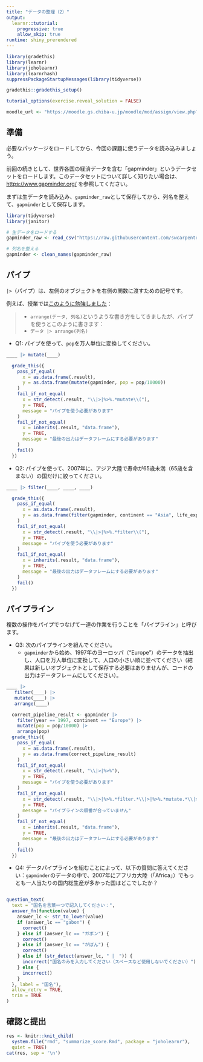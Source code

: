 ```yaml
---
title: "データの整理（2）"
output:
  learnr::tutorial:
    progressive: true
    allow_skip: true
runtime: shiny_prerendered
---
```


```r
library(gradethis)
library(learnr)
library(joholearnr)
library(learnrhash)
suppressPackageStartupMessages(library(tidyverse))

gradethis::gradethis_setup()

tutorial_options(exercise.reveal_solution = FALSE)

moodle_url <- "https://moodle.gs.chiba-u.jp/moodle/mod/assign/view.php?id=1294525"
```

## 準備

必要なパッケージをロードしてから、今回の課題に使うデータを読み込みましょう。

前回の続きとして、世界各国の経済データを含む「gapminder」というデータセットをロードします。このデータセットについて詳しく知りたい場合は、<https://www.gapminder.org/> を参照してください。

まずは生データを読み込み、`gapminder_raw`として保存してから、列名を整えて、`gapminder`として保存します。

```r
library(tidyverse)
library(janitor)

# 生データをロードする
gapminder_raw <- read_csv("https://raw.githubusercontent.com/swcarpentry/r-novice-gapminder/main/episodes/data/gapminder_data.csv")

# 列名を整える
gapminder <- clean_names(gapminder_raw)
```

## パイプ

`|>`（パイプ）は、左側のオブジェクトを右側の関数に渡すための記号です。

例えば、授業では[このように勉強しました](https://joelnitta.github.io/joho-shori/day4/#/%E3%83%91%E3%82%A4%E3%83%97%E3%81%AE%E4%BD%BF%E3%81%84%E6%96%B9)：

> - `arrange(データ, 列名)`というような書き方をしてきましたが、パイプを使うとこのように書きます：
  - `データ |> arrange(列名)`

- Q1: パイプを使って、`pop`を万人単位に変換してください。

```r
____ |> mutate(____)
```

```r
  grade_this({
    pass_if_equal(
      x = as.data.frame(.result),
      y = as.data.frame(mutate(gapminder, pop = pop/10000))
    )
    fail_if_not_equal(
      x = str_detect(.result, "\\|>|%>%.*mutate\\("),
      y = TRUE,
      message = "パイプを使う必要があります"
    )
    fail_if_not_equal(
      x = inherits(.result, "data.frame"),
      y = TRUE,
      message = "最後の出力はデータフレームにする必要があります"
    )
    fail()
  })
```

- Q2: パイプを使って、2007年に、アジア大陸で寿命が65歳未満（65歳を含まない）の国だけに絞ってください。

```r
____ |> filter(____, ____, ____)
```

```r
  grade_this({
    pass_if_equal(
      x = as.data.frame(.result),
      y = as.data.frame(filter(gapminder, continent == "Asia", life_exp < 65, year == 2007))
    )
    fail_if_not_equal(
      x = str_detect(.result, "\\|>|%>%.*filter\\("),
      y = TRUE,
      message = "パイプを使う必要があります"
    )
    fail_if_not_equal(
      x = inherits(.result, "data.frame"),
      y = TRUE,
      message = "最後の出力はデータフレームにする必要があります"
    )
    fail()
  })
```

## パイプライン

複数の操作をパイプでつなげて一連の作業を行うことを「パイプライン」と呼びます。

- Q3: 次のパイプラインを組んでください。
  - `gapminder`から始め、1997年のヨーロッパ（"Europe"）のデータを抽出し、人口を万人単位に変換して、人口の小さい順に並べてください（結果は新しいオブジェクトとして保存する必要はありませんが、コードの出力はデータフレームにしてください）。

```r
____ |>
   filter(____) |>
   mutate(____) |>
   arrange(____)
```

```r
  correct_pipeline_result <- gapminder |>
    filter(year == 1997, continent == "Europe") |>
    mutate(pop = pop/10000) |>
    arrange(pop)
  grade_this({
    pass_if_equal(
      x = as.data.frame(.result),
      y = as.data.frame(correct_pipeline_result)
    )
    fail_if_not_equal(
      x = str_detect(.result, "\\|>|%>%"),
      y = TRUE,
      message = "パイプを使う必要があります"
    )
    fail_if_not_equal(
      x = str_detect(.result, "\\|>|%>%.*filter.*\\|>|%>%.*mutate.*\\|>|%>%.*arrange.*"),
      y = TRUE,
      message = "パイプラインの順番が合っていません"
    )
    fail_if_not_equal(
      x = inherits(.result, "data.frame"),
      y = TRUE,
      message = "最後の出力はデータフレームにする必要があります"
    )
    fail()
  })
```

- Q4: データパイプラインを組むことによって、以下の質問に答えてください：`gapminder`のデータの中で、2007年にアフリカ大陸（「Africa」）でもっとも一人当たりの国内総生産が多かった国はどこでしたか？

```r

```

```r
question_text(
  text = "国名を言葉一つで記入してください：",
  answer_fn(function(value) {
    answer_lc <- str_to_lower(value)
    if (answer_lc == "gabon") {
      correct()
    } else if (answer_lc == "ガボン") {
      correct()
    } else if (answer_lc == "がぼん") {
      correct()
    } else if (str_detect(answer_lc, " |　")) {
      incorrect("国名のみを入力してください（スペースなど使用しないでください）")
    } else {
      incorrect()
    }
  }, label = "国名"),
  allow_retry = TRUE,
  trim = TRUE
)
```

## 確認と提出

```r
res <- knitr::knit_child(
  system.file("rmd", "summarize_score.Rmd", package = "joholearnr"),
  quiet = TRUE)
cat(res, sep = '\n')
```
